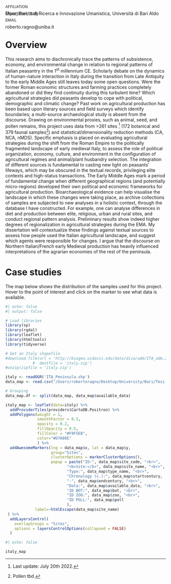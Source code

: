 ~[AFFILIATION]{.smallcaps}~

::: {style="line-height:0"}
Dipartimento di Ricerca e Innovazione Umanistica, Università di Bari Aldo Moro, Bari, Italy
:::

~[EMAIL]{.smallcaps}~

::: {style="line-height:0"}
roberto.ragno\@uniba.it
:::

# Overview {.unnumbered style="text-align:justify;"}

This research aims to diachronically trace the patterns of subsistence, economy, and environmental change in relation to regional patterns of Italian peasantry in the 1^st^ millennium CE. Scholarly debate on the dynamics of human-nature interaction in Italy during the transition from Late Antiquity to the early Middle Ages still leaves today some open questions. Were the former Roman economic structures and farming practices completely abandoned or did they find continuity during this turbulent time? Which agricultural strategies did peasants develop to cope with political, demographic and climatic change? Past work on agricultural production has been based upon literary sources and field surveys which identify boundaries; a multi-source archaeological study is absent from the discourse. Drawing on environmental proxies, such as animal, seed, and pollen remains, this project uses data from \>261 sites [^index-1] (172 botanical and 379 faunal samples[^index-2]) and statistical/dimensionality reduction methods (CA, NCA, nMDS). Specific emphasis is placed on evaluating agricultural strategies during the shift from the Roman Empire to the politically fragmented landscape of early medieval Italy, to assess the role of political organization, economy, culture, and environment in the configuration of agricultural regimes and animal/plant husbandry selection. The integration of different sources is fundamental to casting new light on peasants' lifeways, which may be obscured in the textual records, privileging elite contexts and high-status transactions. The Early Middle Ages mark a period of fundamental change when different geographical regions (and potentially micro-regions) developed their own political and economic frameworks for agricultural production. Bioarchaeological evidence can help visualise the landscape in which these changes were taking place, as archive collections of samples are subjected to new analyses in a holistic context, through the database I have constructed. For example, one can analyse differences in diet and production between elite, religious, urban and rural sites, and conduct regional pattern analysis. Preliminary results show indeed higher degrees of regionalization in agricultural strategies during the EMA. My dissertation will contextualize these findings against textual sources to assess how people used the Italian agricultural landscape, and suggest which agents were responsible for changes. I argue that the discourse on Northern Italian/French early Medieval production has heavily influenced interpretations of the agrarian economies of the rest of the peninsula.

[^index-1]: Last update: July 20th 2022.

[^index-2]: Pollen tbd.

# Case studies

The map below shows the distribution of the samples used for this project. Hover to the point of interest and click on the marker to see what data is available.

```r
#| echo: false
#| output: false

# Load libraries
library(sp)
library(rgdal)
library(leaflet)
library(htmltools)
library(tidyverse)

# Get an Italy shapefile
#download.file(url = 'http://biogeo.ucdavis.edu/data/diva/adm/ITA_adm.zip', 
            #  destfile = 'italy.zip')
#unzip(zipfile = 'italy.zip')

italy <- readOGR('ITA_Peninsula.shp')
data_map <- read.csv("/Users/robertoragno/Desktop/University/Bari/Tesi PhD/GIS/MAIN_INDEX.csv", header=TRUE, sep=";")

# Grouping
data_map.df <- split(data_map, data_map$available_data)

italy_map <- leaflet(data=italy) %>%
  addProviderTiles(providers$CartoDB.Positron) %>%
  addPolygons(weight = 1, 
              smoothFactor = 0.5,
              opacity = 0.2, 
              fillOpacity = 0.5,
              fillColor = "#F9F5EB",
              color="#D7A86E"
              ) %>%
  addAwesomeMarkers(lng = data_map$x, lat = data_map$y,
                    group="Sites",
                    clusterOptions = markerClusterOptions(), 
                    popup = paste("ID:", data_map$site_code, "<br>",
                           "<b>Site:</b>", data_map$site_name, "<br>",
                           "Type:", data_map$type_name, "<br>",
                           "Chronology (c.):", data_map$startcentury,
                           "-", data_map$endcentury, "<br>",
                           "Data:", data_map$available_data, "<br>",
                           "ID BOT:", data_map$bot, "<br>",
                           "ID ZOO:", data_map$zoo, "<br>",
                           "ID POLL:", data_map$poll
                           ), 
             label=~htmlEscape(data_map$site_name)
 ) %>%
  addLayersControl(
    overlayGroups = "Sites",
    options = layersControlOptions(collapsed = FALSE)
  )
```

```r
#| echo: false

italy_map
```
